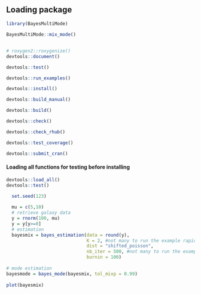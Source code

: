 ## Loading package
```r
library(BayesMultiMode)

BayesMultiMode::mix_mode()
```

## 
```r
# roxygen2::roxygenize()
devtools::document()

devtools::test()

devtools::run_examples()

devtools::install()

devtools::build_manual()

devtools::build()

devtools::check()

devtools::check_rhub()

devtools::test_coverage()

devtools::submit_cran()
```

#### Loading all functions for testing before installing
```r
devtools::load_all()
devtools::test()
```

```r
  set.seed(123)
  
  mu = c(5,10)
  # retrieve galaxy data
  y = rnorm(100, mu)
  y = y[y>=0]
  # estimation
  bayesmix = bayes_estimation(data = round(y),
                              K = 2, #not many to run the example rapidly
                              dist = "shifted_poisson",
                              nb_iter = 500, #not many to run the example rapidly
                              burnin = 100)
  
# mode estimation
bayesmode = bayes_mode(bayesmix, tol_mixp = 0.99)
  
plot(bayesmix)
```

